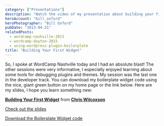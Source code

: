 ```yaml
---
category: ["Presentations"]
description: "Watch the video of my presentation about building your first widget from WordCamp Nashville 2013. You can also follow along with the code samples."
heroAccount: "bill_oxford"
heroPhotographer: "Bill Oxford"
pubDate: "2013-04-21"
relatedPosts:
  - wordcamp-nashville-2013
  - wordcamp-dayton-2015
  - using-wordpress-plugin-boilerplate
title: "Building Your First Widget"
---
```


So, I spoke at WordCamp Nashville today and I had an absolute blast! The other sessions were very informative, I especially enjoyed learning about some tools for debugging plugins and themes. My session was the last one in the developer track. You can download my boilerplate widget code using the nice, giant green button on my home page or the link below. Here are my slides, I hope you learn something new:

**[Building Your First Widget](https://www.slideshare.net/christopherjoelwilcoxson/building-your-first-widget "Building Your First Widget")** from **[Chris Wilcoxson](https://www.slideshare.net/christopherjoelwilcoxson)**

[Check out the slides](/presentations/building-your-first-widget)

[Download the Boilerplate Widget code](https://github.com/slushman/slushman-boilerplate-widget/archive/master.zip)
